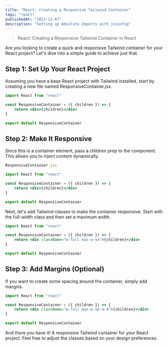 ```yaml
---
title: "React: Creating a Responsive Tailwind Container"
tags: "react"
publishedAt: "2023-12-07"
description: "Setting up Absolute Imports with jsconfig"
---
```


> React: Creating a Responsive Tailwind Container in React

Are you looking to create a quick and responsive Tailwind container for your React project? Let's dive into a simple guide to achieve just that.

## Step 1: Set Up Your React Project

Assuming you have a base React project with Tailwind installed, start by creating a new file named ResponsiveContainer.jsx.

```jsx
import React from "react"

const ResponsiveContainer = ({ children }) => {
    return <div>{children}</div>
}

export default ResponsiveContainer
```

## Step 2: Make It Responsive

Since this is a container element, pass a children prop to the component. This allows you to inject content dynamically.

```jsx
ResponsiveContainer.jsx

import React from "react"

const ResponsiveContainer = ({ children }) => {
    return <div>{children}</div>
}

export default ResponsiveContainer
```

Next, let's add Tailwind classes to make the container responsive. Start with the full-width class and then set a maximum width.

```jsx
import React from "react"

const ResponsiveContainer = ({ children }) => {
    return <div className="w-full max-w-sm">{children}</div>
}

export default ResponsiveContainer
```

## Step 3: Add Margins (Optional)

If you want to create some spacing around the container, simply add margins.

```jsx
import React from "react"

const ResponsiveContainer = ({ children }) => {
    return <div className="w-full max-w-sm m-4">{children}</div>
}

export default ResponsiveContainer
```

And there you have it! A responsive Tailwind container for your React project. Feel free to adjust the classes based on your design preferences.

